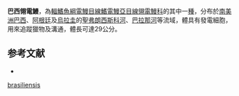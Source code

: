 {{Speciesbox
| name = 巴西翎電鰻
| image = 
| image_caption = 
| image_width = 250px
| status = NE
| status_system = IUCN3.1
| genus = Apteronotus
| species = brasiliensis
| authority = [[Reinhardt|Reinhardt]], 1852
| synonyms = *''Sternarchus brasiliensis''<br /><small>Reinhardt, 1852</small>
}}

'''巴西翎電鰻'''，為[[輻鰭魚綱|輻鰭魚綱]][[電鰻目|電鰻目]][[線鰭電鰻亞目|線鰭電鰻亞目]][[線翎電鰻科|線翎電鰻科]]的其中一[[種|種]]，分布於[[南美洲|南美洲]][[巴西|巴西]]、[[阿根廷|阿根廷]]及[[烏拉圭|烏拉圭]]的[[聖弗朗西斯科河|聖弗朗西斯科河]]、[[巴拉那河|巴拉那河]]等流域，體具有發電細胞，用來追蹤獵物及溝通，體長可達29公分。

==参考文献==
*{{FishBase_species|genus=Apteronotus|species=brasiliensis|year=2011|month=12}}
{{Taxonbar|from=Q5529095}}

[[Category:翎電鰻屬|brasiliensis]]


{{Fish-stub}}